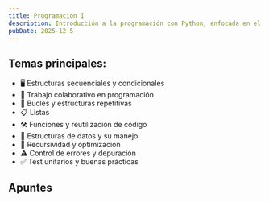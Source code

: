 ```yaml
---
title: Programación I
description: Introducción a la programación con Python, enfocada en el pensamiento lógico y la resolución de problemas mediante código claro y eficiente.
pubDate: 2025-12-5
---
```


## Temas principales:

- 🖥️ Estructuras secuenciales y condicionales
- 🤝 Trabajo colaborativo en programación
- 🔄 Bucles y estructuras repetitivas
- 📋 Listas
- 🛠️ Funciones y reutilización de código
- 📂 Estructuras de datos y su manejo
- 🔁 Recursividad y optimización
- ⚠️ Control de errores y depuración
- ✅ Test unitarios y buenas prácticas

## Apuntes

<div class="flex flex-wrap gap">
  <CardLink
    title="Estructuras Condicionales"
    description="Las estructuras condicionales permiten que nuestros programas tomen decisiones y..."
    href="/apuntes/primer-cuatrimestre/programacion-i/temas/estructuras-condicionales"
  />
  <CardLink
    title="Estructuras Repetitivas"
    description="Las estructuras repetitivas, también conocidas como bucles o ciclos, permiten ejecutar un bloque de código múltiples veces. Python ofrece principalmente dos tipos de bucles..."
    href="/apuntes/primer-cuatrimestre/programacion-i/temas/estructuras-repetitivas"
  />
  <CardLink
    title="Estructuras Secuenciales"
    description="Las estructuras secuenciales son la forma más básica de programación. En ellas, las instrucciones se ejecutan una tras..."
    href="/apuntes/primer-cuatrimestre/programacion-i/temas/estructuras-secuenciales"
  />
  <CardLink
    title="Trabajo Colaborativo"
    description="Git & GitHub"
    href="/apuntes/primer-cuatrimestre/programacion-i/temas/trabajo-colaborativo"
  />
</div>
